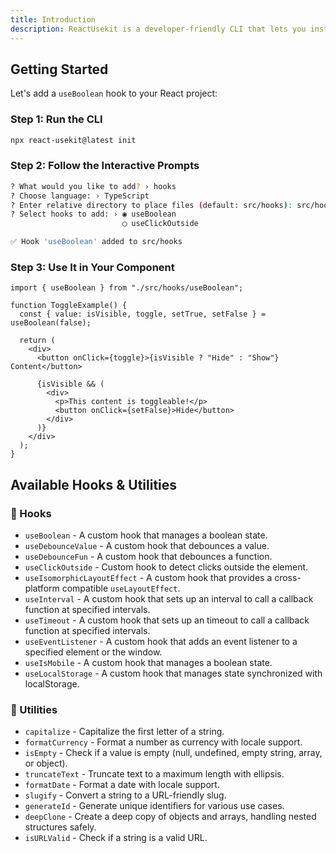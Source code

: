 ```yaml
---
title: Introduction
description: ReactUsekit is a developer-friendly CLI that lets you install reusable React hooks and JavaScript/TypeScript utility functions into your project with a single command. It helps you scaffold commonly used logic quickly, cleanly, and consistently — all while keeping your codebase boilerplate-free.
---
```



## Getting Started

Let's add a `useBoolean` hook to your React project:

### Step 1: Run the CLI

```bash
npx react-usekit@latest init
```

### Step 2: Follow the Interactive Prompts

```bash
? What would you like to add? › hooks
? Choose language: › TypeScript
? Enter relative directory to place files (default: src/hooks): src/hooks
? Select hooks to add: › ◉ useBoolean
                         ◯ useClickOutside

✅ Hook 'useBoolean' added to src/hooks
```

### Step 3: Use It in Your Component

```tsx
import { useBoolean } from "./src/hooks/useBoolean";

function ToggleExample() {
  const { value: isVisible, toggle, setTrue, setFalse } = useBoolean(false);

  return (
    <div>
      <button onClick={toggle}>{isVisible ? "Hide" : "Show"} Content</button>

      {isVisible && (
        <div>
          <p>This content is toggleable!</p>
          <button onClick={setFalse}>Hide</button>
        </div>
      )}
    </div>
  );
}
```

## Available Hooks & Utilities

### 🔁 Hooks

- `useBoolean` - A custom hook that manages a boolean state.
- `useDebounceValue` - A custom hook that debounces a value.
- `useDebounceFun` - A custom hook that debounces a function.
- `useClickOutside` - Custom hook to detect clicks outside the element.
- `useIsomorphicLayoutEffect` - A custom hook that provides a cross-platform compatible `useLayoutEffect`.
- `useInterval` - A custom hook that sets up an interval to call a callback function at specified intervals.
- `useTimeout` - A custom hook that sets up an timeout to call a callback function at specified intervals.
- `useEventListener` - A custom hook that adds an event listener to a specified element or the window.
- `useIsMobile` - A custom hook that manages a boolean state.
- `useLocalStorage` - A custom hook that manages state synchronized with localStorage.

### 🧮 Utilities

- `capitalize` - Capitalize the first letter of a string.
- `formatCurrency` - Format a number as currency with locale support.
- `isEmpty` - Check if a value is empty (null, undefined, empty string, array, or object).
- `truncateText` - Truncate text to a maximum length with ellipsis.
- `formatDate` - Format a date with locale support.
- `slugify` - Convert a string to a URL-friendly slug.
- `generateId` - Generate unique identifiers for various use cases.
- `deepClone` - Create a deep copy of objects and arrays, handling nested structures safely.
- `isURLValid` - Check if a string is a valid URL.

